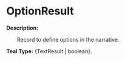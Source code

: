
# OptionResult

**Description:**

&emsp;&emsp;Record to define options in the narrative.

**Teal Type:** {TextResult | boolean}.